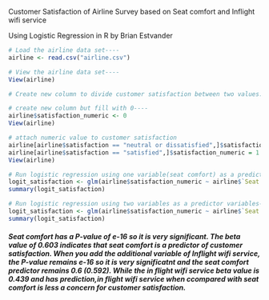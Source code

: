 ####### Customer Satisfaction of Airline Survey based on Seat comfort and Inflight wifi service #######
####### Using Logistic Regression in R by Brian Estvander#######

```{r}
# Load the airline data set----
airline <- read.csv("airline.csv")

```
```{r}
# View the airline data set----
View(airline)
```

```{r}
# Create new column to divide customer satisfaction between two values: dissatisfied or neutral vs satisfied. We will convert to numeric 0 and 1----

# create new column but fill with 0----
airline$satisfaction_numeric <- 0
View(airline)

# attach numeric value to customer satisfaction
airline[airline$satisfaction == "neutral or dissatisfied",]$satisfaction_numeric = 0
airline[airline$satisfaction == "satisfied",]$satisfaction_numeric = 1
View(airline)
```

```{r}
# Run logistic regression using one variable(seat comfort) as a predictor variable----
logit_satisfaction <- glm(airline$satisfaction_numeric ~ airline$`Seat.comfort`, family = "binomial")
summary(logit_satisfaction)
```
```{r}
# Run logistic regression using two variables as a predictor variables----
logit_satisfaction <- glm(airline$satisfaction_numeric ~ airline$`Seat.comfort` + airline$`Inflight.wifi.service`, family = "binomial")
summary(logit_satisfaction)
```
##### Seat comfort has a P-value of e-16 so it is very significant. The beta value of 0.603 indicates that seat comfort is a predictor of customer satisfaction. When  you add the additional variable of Inflight wifi service, the P-value remains e-16 so it is very significatnt and the seat comfort predictor remains 0.6 (0.592). While the in flight wifi service beta value is 0.439 and has prediction,in flight wifi service when ccompared with seat comfort is less a concern for customer satisfaction. #####
